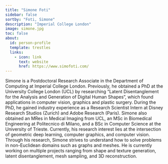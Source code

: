 ```yaml
---
title: "Simone Foti"
sidebar: false
sortby: "Foti, Simone"
description: "Imperial College London"
image: simone.jpg
toc: false
about:
  id: person-profile
  template: trestles
  links:
    - icon: link
      text: website
      href: https://www.simofoti.com/
---
```



Simone is a Postdoctoral Research Associate in the Department of Computing at Imperial College London. Previously, he obtained a PhD at the University College London (UCL) by researching “Latent Disentanglement for the Analysis and Generation of Digital Human Shapes”, which found applications in computer vision, graphics and plastic surgery. During the PhD, he gained industry experience as a Research Scientist Intern at Disney Research Studios (Zurich) and Adobe Research (Paris). Simone also obtained an MRes in Medical Imaging from UCL, an MSc in Biomedical Engineering at Politecnico di Milano, and a BSc in Computer Science at the University of Trieste. Currently, his research interest lies at the intersection of geometric deep learning, computer graphics, and computer vision. Through his research, Simone strives to understand how to solve problems in non-Euclidean domains such as graphs and meshes. He is currently working on multiple projects ranging from shape and texture generation, latent disentanglement, mesh sampling, and 3D reconstruction.
